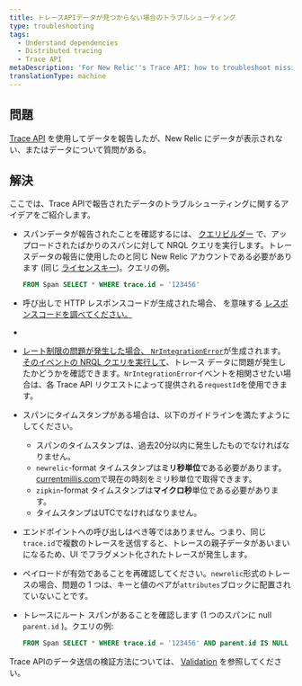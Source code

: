 ```yaml
---
title: トレースAPIデータが見つからない場合のトラブルシューティング
type: troubleshooting
tags:
  - Understand dependencies
  - Distributed tracing
  - Trace API
metaDescription: 'For New Relic''s Trace API: how to troubleshoot missing trace data.'
translationType: machine
---
```


## 問題

[Trace API](/docs/apm/distributed-tracing/trace-api/introduction-new-relic-trace-api) を使用してデータを報告したが、New Relic にデータが表示されない、またはデータについて質問がある。

## 解決

ここでは、Trace APIで報告されたデータのトラブルシューティングに関するアイデアをご紹介します。

* スパンデータが報告されたことを確認するには、 [クエリビルダー](https://one.newrelic.com/launcher/nr1-core.home#pane=eyJuZXJkbGV0SWQiOiJucjEtY29yZS5zZWFyY2gtcm9vdCJ9&overlay=eyJvdmVybGF5SWQiOiJ3YW5kYS1kYXRhLWV4cGxvcmF0aW9uLm5ycWwtZWRpdG9yIiwibmVyZGxldElkIjoid2FuZGEtZGF0YS1leHBsb3JhdGlvbi5kYXRhLWV4cGxvcmVyIiwiaW5pdGlhbEFjdGl2ZUludGVyZmFjZSI6Im5ycWxFZGl0b3IiLCJpbml0aWFsQWNjb3VudElkIjoxfQ==) で、アップロードされたばかりのスパンに対して NRQL クエリを実行します。トレースデータの報告に使用したのと同じ New Relic アカウントである必要があります (同じ [ライセンスキー](/docs/accounts/install-new-relic/account-setup/license-key))。クエリの例。

  ```sql
  FROM Span SELECT * WHERE trace.id = '123456'
  ```

* 呼び出しで HTTP レスポンスコードが生成された場合、 を意味する [レスポンスコードを調べてください。](/docs/understand-dependencies/distributed-tracing/trace-api/trace-api-general-requirements-limits#status-codes)

  [](/docs/understand-dependencies/distributed-tracing/trace-api/trace-api-general-requirements-limits#status-codes)

* [](/docs/understand-dependencies/distributed-tracing/trace-api/trace-api-general-requirements-limits#status-codes)

* [](/docs/understand-dependencies/distributed-tracing/trace-api/trace-api-general-requirements-limits#status-codes)

  [レート制限の問題が発生した場合、 ](/docs/understand-dependencies/distributed-tracing/trace-api/trace-api-general-requirements-limits#status-codes)[`NrIntegrationError`](/docs/telemetry-data-platform/manage-data/nrintegrationerror)が生成されます。[そのイベントの NRQL クエリを実行して](https://one.newrelic.com/launcher/nr1-core.home?pane=eyJuZXJkbGV0SWQiOiJucjEtY29yZS5ob21lLXNjcmVlbiJ9&overlay=eyJuZXJkbGV0SWQiOiJ3YW5kYS1kYXRhLWV4cGxvcmF0aW9uLmRhdGEtZXhwbG9yZXIiLCJpbml0aWFsQWN0aXZlSW50ZXJmYWNlIjoibnJxbEVkaXRvciIsImluaXRpYWxBY2NvdW50SWQiOjI0NTkxMTUsImluaXRpYWxOcnFsVmFsdWUiOiIiLCJpbml0aWFsUXVlcmllcyI6W3siYWNjb3VudElkIjoyNDU5MTE1LCJucnFsIjoiRlJPTSBOckludGVncmF0aW9uRXJyb3Igc2VsZWN0ICogIn1dLCJpbml0aWFsQ2hhcnRTZXR0aW5ncyI6eyJjaGFydFR5cGUiOiJDSEFSVF9UQUJMRSJ9fQ==)、トレース データに問題が発生したかどうかを確認できます。`NrIntegrationError`イベントを相関させたい場合は、各 Trace API リクエストによって提供される`requestId`を使用できます。

* スパンにタイムスタンプがある場合は、以下のガイドラインを満たすようにしてください。

  * スパンのタイムスタンプは、過去20分以内に発生したものでなければなりません。
  * `newrelic`-format タイムスタンプは**ミリ秒単位**である必要があります。[currentmillis.com](https://currentmillis.com)で現在の時刻をミリ秒単位で取得できます。
  * `zipkin`-format タイムスタンプは**マイクロ秒**単位である必要があります。
  * タイムスタンプはUTCでなければなりません。

* エンドポイントへの呼び出しはべき等ではありません。つまり、同じ`trace.id`で複数のトレースを送信すると、トレースの親子データがあいまいになるため、UI でフラグメント化されたトレースが発生します。

* ペイロードが有効であることを再確認してください。`newrelic`形式のトレースの場合、問題の 1 つは、キーと値のペアが`attributes`ブロックに配置されていないことです。

* トレースにルート スパンがあることを確認します (1 つのスパンに null `parent.id` )。クエリの例:

  ```sql
  FROM Span SELECT * WHERE trace.id = '123456' AND parent.id IS NULL
  ```

Trace APIのデータ送信の検証方法については、 [Validation](/docs/apm/distributed-tracing/trace-api/trace-api-endpoint-requirements-limits#response-validation) を参照してください。
